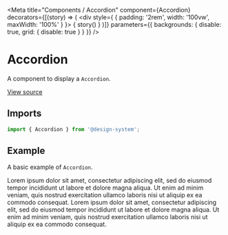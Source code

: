 
<Meta
  title="Components / Accordion"
  component={Accordion}
  decorators={[(story) => (
    <div style={ { padding: '2rem', width: '100vw', maxWidth: '100%' } }>
      { story() }
    </div>
  )]}
  parameters={{ backgrounds: { disable: true, grid: { disable: true } } }}
/>

# Accordion

A component to display a `Accordion`.

[View source](https://github.com/actarian/design-system/tree/main/src/ui/components/accordion)

## Imports

```js
import { Accordion } from '@design-system';
```

<!--
## Props

<ArgsTable of={AccordionProps} />
-->

## Example

A basic example of `Accordion`.

<Canvas>
  <Story name="default">
    <Accordion.Group>
      <Accordion title="Question A">
        <Text>Lorem ipsum dolor sit amet, consectetur adipiscing elit,
          sed do eiusmod tempor incididunt ut labore et dolore magna aliqua. Ut enim ad minim veniam,
          quis nostrud exercitation ullamco laboris nisi ut aliquip ex ea commodo consequat.</Text>
      </Accordion>
      <Accordion title="Question B">
        <Text>Lorem ipsum dolor sit amet, consectetur adipiscing elit,
          sed do eiusmod tempor incididunt ut labore et dolore magna aliqua. Ut enim ad minim veniam,
          quis nostrud exercitation ullamco laboris nisi ut aliquip ex ea commodo consequat.</Text>
      </Accordion>
    </Accordion.Group>
  </Story>
</Canvas>
